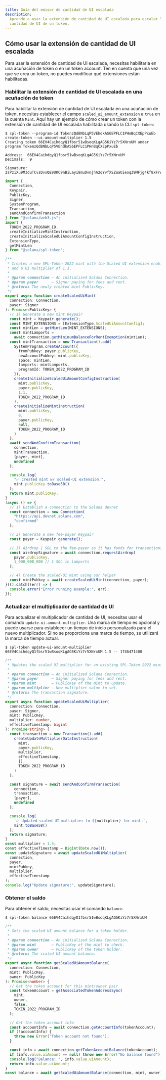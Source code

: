 ```yaml
---
title: Guía del emisor de cantidad de UI escalada
description:
  Aprende a usar la extensión de cantidad de UI escalada para escalar la
  cantidad de UI de un token.
---
```


## Cómo usar la extensión de cantidad de UI escalada

Para usar la extensión de cantidad de UI escalada, necesitas habilitarla en una
acuñación de token o en un token account. Ten en cuenta que una vez que se crea
un token, no puedes modificar qué extensiones están habilitadas.

### Habilitar la extensión de cantidad de UI escalada en una acuñación de token

Para habilitar la extensión de cantidad de UI escalada en una acuñación de
token, necesitas establecer el campo `scaled_ui_amount_extension` a `true` en la
cuenta `Mint`. Aquí hay un ejemplo de cómo crear un token con la extensión de
cantidad de UI escalada habilitada usando la CLI `spl-token`:

<CodeTabs>

```terminal !! title="create-token.sh"
$ spl-token --program-id TokenzQdBNbLqP5VEhdkAS6EPFLC1PHnBqCXEpPxuEb create-token --ui-amount-multiplier 1.5
Creating token 66EV4CaihdqyQ1fbsr51wBsoqKLgAG5KiYz7r5XNrxUM under program TokenzQdBNbLqP5VEhdkAS6EPFLC1PHnBqCXEpPxuEb

Address:  66EV4CaihdqyQ1fbsr51wBsoqKLgAG5KiYz7r5XNrxUM
Decimals:  9

Signature: 2sPziXu9M3duTCvsDvxQE9UKC9nBiLayi8muDvnjhA2qYvfXSZuaUieoq39MFjg4kf8xFrw6crmYSkPyV59dvudF
```

```ts !! title="create-token.ts"
import {
  Connection,
  Keypair,
  PublicKey,
  Signer,
  SystemProgram,
  Transaction,
  sendAndConfirmTransaction
} from "@solana/web3.js";
import {
  TOKEN_2022_PROGRAM_ID,
  createInitializeMintInstruction,
  createInitializeScaledUiAmountConfigInstruction,
  ExtensionType,
  getMintLen
} from "@solana/spl-token";

/**
 * Creates a new SPL-Token 2022 mint with the Scaled UI extension enabled
 * and a UI multiplier of 1.1.
 *
 * @param connection – An initialized Solana Connection.
 * @param payer      – Signer paying for fees and rent.
 * @returns The newly created mint PublicKey.
 */
export async function createScaledUiMint(
  connection: Connection,
  payer: Signer
): Promise<PublicKey> {
  // 1) Generate a new mint Keypair
  const mint = Keypair.generate();
  const MINT_EXTENSIONS = [ExtensionType.ScaledUiAmountConfig];
  const mintLen = getMintLen(MINT_EXTENSIONS);
  const mintLamports =
    await connection.getMinimumBalanceForRentExemption(mintLen);
  const mintTransaction = new Transaction().add(
    SystemProgram.createAccount({
      fromPubkey: payer.publicKey,
      newAccountPubkey: mint.publicKey,
      space: mintLen,
      lamports: mintLamports,
      programId: TOKEN_2022_PROGRAM_ID
    }),
    createInitializeScaledUiAmountConfigInstruction(
      mint.publicKey,
      payer.publicKey,
      1.1,
      TOKEN_2022_PROGRAM_ID
    ),
    createInitializeMintInstruction(
      mint.publicKey,
      0,
      payer.publicKey,
      null,
      TOKEN_2022_PROGRAM_ID
    )
  );
  await sendAndConfirmTransaction(
    connection,
    mintTransaction,
    [payer, mint],
    undefined
  );

  console.log(
    "✅ Created mint w/ scaled-UI extension:",
    mint.publicKey.toBase58()
  );
  return mint.publicKey;
}
(async () => {
  // 1) Establish a connection to the Solana devnet
  const connection = new Connection(
    "https://api.devnet.solana.com",
    "confirmed"
  );

  // 2) Generate a new fee-payer Keypair
  const payer = Keypair.generate();

  // 3) Airdrop 1 SOL to the fee-payer so it has funds for transactions
  const airdropSignature = await connection.requestAirdrop(
    payer.publicKey,
    1_000_000_000 // 1 SOL in lamports
  );

  // 4) Create the scaled-UI mint using our helper
  const mintPubkey = await createScaledUiMint(connection, payer);
})().catch((err) => {
  console.error("Error running example:", err);
});
```

</CodeTabs>

### Actualizar el multiplicador de cantidad de UI

Para actualizar el multiplicador de cantidad de UI, necesitas usar el comando
`update-ui-amount-multiplier`. Una marca de tiempo es opcional y puede usarse
para establecer un tiempo de inicio personalizado para el nuevo multiplicador.
Si no se proporciona una marca de tiempo, se utilizará la marca de tiempo
actual.

<CodeTabs>

```terminal !! title="update-ui-amount-multiplier.sh"
$ spl-token update-ui-amount-multiplier 66EV4CaihdqyQ1fbsr51wBsoqKLgAG5KiYz7r5XNrxUM 1.5 -- 1746471400
```

```ts !! title="update-ui-amount-multiplier.ts"
/**
 * Updates the scaled UI multiplier for an existing SPL-Token 2022 mint.
 *
 * @param connection – An initialized Solana Connection.
 * @param payer      – Signer paying for fees and rent.
 * @param mint       – PublicKey of the mint to update.
 * @param multiplier – New multiplier value to set.
 * @returns The transaction signature.
 */
export async function updateScaledUiMultiplier(
  connection: Connection,
  payer: Signer,
  mint: PublicKey,
  multiplier: number,
  effectiveTimestamp: bigint
): Promise<string> {
  const transaction = new Transaction().add(
    createUpdateMultiplierDataInstruction(
      mint,
      payer.publicKey,
      multiplier,
      effectiveTimestamp,
      [],
      TOKEN_2022_PROGRAM_ID
    )
  );

  const signature = await sendAndConfirmTransaction(
    connection,
    transaction,
    [payer],
    undefined
  );

  console.log(
    `✅ Updated scaled-UI multiplier to ${multiplier} for mint:`,
    mint.toBase58()
  );
  return signature;
}
const multiplier = 1.5;
const effectiveTimestamp = BigInt(Date.now());
const updateSignature = await updateScaledUiMultiplier(
  connection,
  payer,
  mintPubkey,
  multiplier,
  effectiveTimestamp
);
console.log("Update signature:", updateSignature);
```

</CodeTabs>

### Obtener el saldo

Para obtener el saldo, necesitas usar el comando `balance`.

<CodeTabs>

```terminal !! title="balance.sh"
$ spl-token balance 66EV4CaihdqyQ1fbsr51wBsoqKLgAG5KiYz7r5XNrxUM
```

```ts !! title="balance.ts"
/**
 * Gets the scaled UI amount balance for a token holder.
 *
 * @param connection – An initialized Solana Connection.
 * @param mint       – PublicKey of the mint to check.
 * @param owner      – PublicKey of the token holder.
 * @returns The scaled UI amount balance.
 */
export async function getScaledUiAmountBalance(
  connection: Connection,
  mint: PublicKey,
  owner: PublicKey
): Promise<number> {
  // Get the token account for this mint/owner pair
  const tokenAccount = getAssociatedTokenAddressSync(
    mint,
    owner,
    false,
    TOKEN_2022_PROGRAM_ID
  );

  // Get the token account info
  const accountInfo = await connection.getAccountInfo(tokenAccount);
  if (!accountInfo) {
    throw new Error("Token account not found");
  }

  const info = await connection.getTokenAccountBalance(tokenAccount);
  if (info.value.uiAmount == null) throw new Error("No balance found");
  console.log("Balance: ", info.value.uiAmount);
  return info.value.uiAmount;
}
const balance = await getScaledUiAmountBalance(connection, mint, owner);
```

</CodeTabs>
